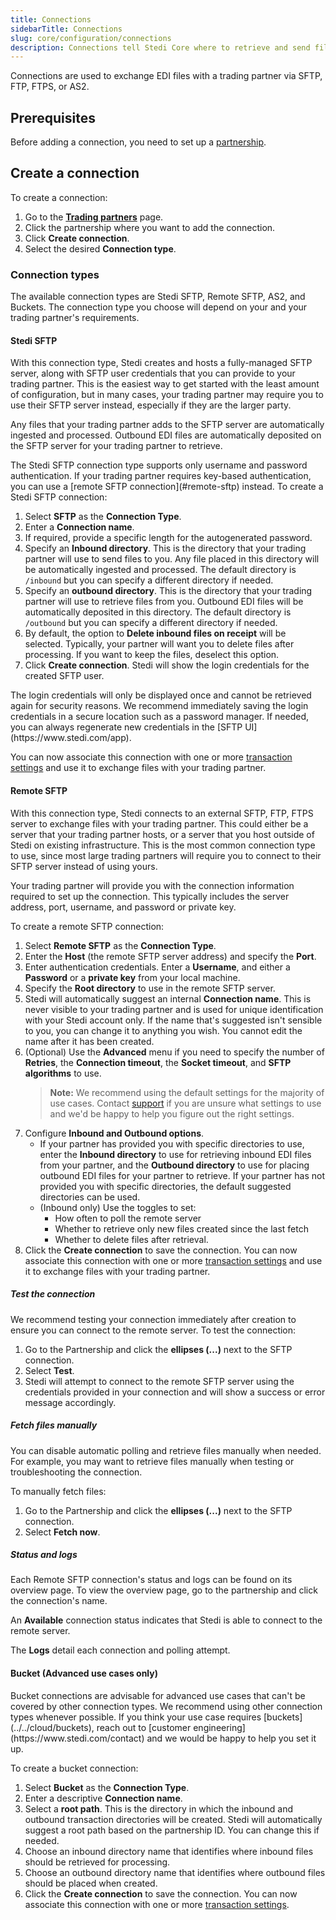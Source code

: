 ```yaml
---
title: Connections
sidebarTitle: Connections
slug: core/configuration/connections
description: Connections tell Stedi Core where to retrieve and send files during inbound and outbound processing.
---
```


Connections are used to exchange EDI files with a trading partner via SFTP, FTP, FTPS, or AS2.

## Prerequisites

Before adding a connection, you need to set up a [partnership](profiles-and-partnerships).

## Create a connection

To create a connection:

1. Go to the [**Trading partners**](https://www.stedi.com/app/core/partnerships) page.
1. Click the partnership where you want to add the connection.
1. Click **Create connection**.
1. Select the desired **Connection type**.

### Connection types

The available connection types are Stedi SFTP, Remote SFTP, AS2, and Buckets. The connection type you choose will depend on your and your trading partner's requirements.

#### Stedi SFTP

With this connection type, Stedi creates and hosts a fully-managed SFTP server, along with SFTP user credentials that you can provide to your trading partner. This is the easiest way to get started with the least amount of configuration, but in many cases, your trading partner may require you to use their SFTP server instead, especially if they are the larger party.

Any files that your trading partner adds to the SFTP server are automatically ingested and processed. Outbound EDI files are automatically deposited on the SFTP server for your trading partner to retrieve.

<Info>
The Stedi SFTP connection type supports only username and password authentication. If your trading partner requires key-based authentication, you can use a [remote SFTP connection](#remote-sftp) instead.
</Info>
To create a Stedi SFTP connection:

1. Select **SFTP** as the **Connection Type**.
1. Enter a **Connection name**.
1. If required, provide a specific length for the autogenerated password.
1. Specify an **Inbound directory**. This is the directory that your trading partner will use to send files to you. Any file placed in this directory will be automatically ingested and processed. The default directory is `/inbound` but you can specify a different directory if needed.
1. Specify an **outbound directory**. This is the directory that your trading partner will use to retrieve files from you. Outbound EDI files will be automatically deposited in this directory. The default directory is `/outbound` but you can specify a different directory if needed.
1. By default, the option to **Delete inbound files on receipt** will be selected. Typically, your partner will want you to delete files after processing. If you want to keep the files, deselect this option.
1. Click **Create connection**. Stedi will show the login credentials for the created SFTP user.

<Warning>
The login credentials will only be displayed once and cannot be retrieved again for security reasons. We recommend immediately saving the login credentials in a secure location such as a password manager. If needed, you can always regenerate new credentials in the [SFTP UI](https://www.stedi.com/app).
</Warning>

You can now associate this connection with one or more [transaction settings](transaction-settings) and use it to exchange files with your trading partner.

#### Remote SFTP

With this connection type, Stedi connects to an external SFTP, FTP, FTPS server to exchange files with your trading partner. This could either be a server that your trading partner hosts, or a server that you host outside of Stedi on existing infrastructure. This is the most common connection type to use, since most large trading partners will require you to connect to their SFTP server instead of using yours.

Your trading partner will provide you with the connection information required to set up the connection. This typically includes the server address, port, username, and password or private key.

To create a remote SFTP connection:

1. Select **Remote SFTP** as the **Connection Type**.
1. Enter the **Host** (the remote SFTP server address) and specify the **Port**.
1. Enter authentication credentials. Enter a **Username**, and either a **Password** or a **private key** from your local machine.
1. Specify the **Root directory** to use in the remote SFTP server.
1. Stedi will automatically suggest an internal **Connection name**. This is never visible to your trading partner and is used for unique identification with your Stedi account only. If the name that's suggested isn't sensible to you, you can change it to anything you wish. You cannot edit the name after it has been created.
1. (Optional) Use the **Advanced** menu if you need to specify the number of **Retries**, the **Connection timeout**, the **Socket timeout**, and **SFTP algorithms** to use.
   > **Note:** We recommend using the default settings for the majority of use cases. Contact [support](https://www.stedi.com/contact) if you are unsure what settings to use and we'd be happy to help you figure out the right settings.
1. Configure **Inbound and Outbound options**.
   - If your partner has provided you with specific directories to use, enter the **Inbound directory** to use for retrieving inbound EDI files from your partner, and the **Outbound directory** to use for placing outbound EDI files for your partner to retrieve. If your partner has not provided you with specific directories, the default suggested directories can be used.
   - (Inbound only) Use the toggles to set:
     - How often to poll the remote server
     - Whether to retrieve only new files created since the last fetch
     - Whether to delete files after retrieval.
1. Click the **Create connection** to save the connection. You can now associate this connection with one or more [transaction settings](transaction-settings) and use it to exchange files with your trading partner.

##### Test the connection

We recommend testing your connection immediately after creation to ensure you can connect to the remote server. To test the connection:

1. Go to the Partnership and click the **ellipses (...)** next to the SFTP connection.
1. Select **Test**.
1. Stedi will attempt to connect to the remote SFTP server using the credentials provided in your connection and will show a success or error message accordingly.

##### Fetch files manually

You can disable automatic polling and retrieve files manually when needed. For example, you may want to retrieve files manually when testing or troubleshooting the connection.

To manually fetch files:

1. Go to the Partnership and click the **ellipses (...)** next to the SFTP connection.
1. Select **Fetch now**.

##### Status and logs

Each Remote SFTP connection's status and logs can be found on its overview page. To view the overview page, go to the partnership and click the connection's name.

An **Available** connection status indicates that Stedi is able to connect to the remote server.

The **Logs** detail each connection and polling attempt.

#### Bucket (Advanced use cases only)

<Warning>
Bucket connections are advisable for advanced use cases that can't be covered by other connection types. We recommend using other connection types whenever possible. If you think your use case requires [buckets](../../cloud/buckets), reach out to [customer engineering](https://www.stedi.com/contact) and we would be happy to help you set it up.
</Warning>

To create a bucket connection:

1. Select **Bucket** as the **Connection Type**.
1. Enter a descriptive **Connection name**.
1. Select a **root path**. This is the directory in which the inbound and outbound transaction directories will be created. Stedi will automatically suggest a root path based on the partnership ID. You can change this if needed.
1. Choose an inbound directory name that identifies where inbound files should be retrieved for processing.
1. Choose an outbound directory name that identifies where outbound files should be placed when created.
1. Click the **Create connection** to save the connection. You can now associate this connection with one or more [transaction settings](transaction-settings).
